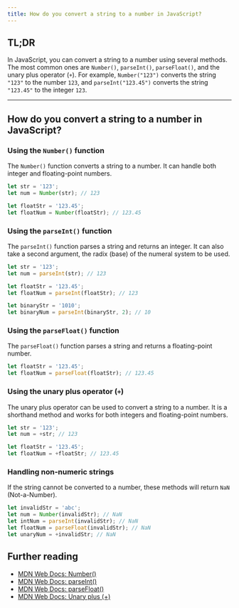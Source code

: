 ```yaml
---
title: How do you convert a string to a number in JavaScript?
---
```


## TL;DR

In JavaScript, you can convert a string to a number using several methods. The most common ones are `Number()`, `parseInt()`, `parseFloat()`, and the unary plus operator (`+`). For example, `Number("123")` converts the string `"123"` to the number `123`, and `parseInt("123.45")` converts the string `"123.45"` to the integer `123`.

---

## How do you convert a string to a number in JavaScript?

### Using the `Number()` function

The `Number()` function converts a string to a number. It can handle both integer and floating-point numbers.

```js
let str = '123';
let num = Number(str); // 123

let floatStr = '123.45';
let floatNum = Number(floatStr); // 123.45
```

### Using the `parseInt()` function

The `parseInt()` function parses a string and returns an integer. It can also take a second argument, the radix (base) of the numeral system to be used.

```js
let str = '123';
let num = parseInt(str); // 123

let floatStr = '123.45';
let floatNum = parseInt(floatStr); // 123

let binaryStr = '1010';
let binaryNum = parseInt(binaryStr, 2); // 10
```

### Using the `parseFloat()` function

The `parseFloat()` function parses a string and returns a floating-point number.

```js
let floatStr = '123.45';
let floatNum = parseFloat(floatStr); // 123.45
```

### Using the unary plus operator (`+`)

The unary plus operator can be used to convert a string to a number. It is a shorthand method and works for both integers and floating-point numbers.

```js
let str = '123';
let num = +str; // 123

let floatStr = '123.45';
let floatNum = +floatStr; // 123.45
```

### Handling non-numeric strings

If the string cannot be converted to a number, these methods will return `NaN` (Not-a-Number).

```js
let invalidStr = 'abc';
let num = Number(invalidStr); // NaN
let intNum = parseInt(invalidStr); // NaN
let floatNum = parseFloat(invalidStr); // NaN
let unaryNum = +invalidStr; // NaN
```

## Further reading

- [MDN Web Docs: Number()](https://developer.mozilla.org/en-US/docs/Web/JavaScript/Reference/Global_Objects/Number)
- [MDN Web Docs: parseInt()](https://developer.mozilla.org/en-US/docs/Web/JavaScript/Reference/Global_Objects/parseInt)
- [MDN Web Docs: parseFloat()](https://developer.mozilla.org/en-US/docs/Web/JavaScript/Reference/Global_Objects/parseFloat)
- [MDN Web Docs: Unary plus (+)](https://developer.mozilla.org/en-US/docs/Web/JavaScript/Reference/Operators/Unary_plus)

